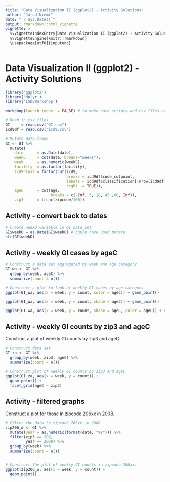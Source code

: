 ```yaml
---
title: "Data Visualization II (ggplot2) - Activity Solutions"
author: "Jarad Niemi"
date: "`r Sys.Date()`"
output: rmarkdown::html_vignette
vignette: >
  %\VignetteIndexEntry{Data Visualization II (ggplot2) - Activity Solutions}
  %\VignetteEngine{knitr::rmarkdown}
  \usepackage[utf8]{inputenc}
---
```


# Data Visualization II (ggplot2) - Activity Solutions

```r
library('ggplot2')
library('dplyr')
library('ISDSWorkshop')

workshop(launch_index  = FALSE) # to make sure scripts and csv files are available
```

```r
# Read in csv files
GI     = read.csv("GI.csv")
icd9df = read.csv("icd9.csv")
```

```r
# Mutate data.frame
GI <- GI %>%
  mutate(
    date      = as.Date(date),
    weekC     = cut(date, breaks="weeks"),
    week      = as.numeric(weekC),
    facility  = as.factor(facility),
    icd9class = factor(cut(icd9, 
                           breaks = icd9df$code_cutpoint, 
                           labels = icd9df$classification[-nrow(icd9df)], 
                           right  = TRUE)),
    ageC      = cut(age, 
                    breaks = c(-Inf, 5, 18, 45 ,60, Inf)),
    zip3      = trunc(zipcode/100))
```


## <a name="Date"></a> Activity - convert back to dates

```r
# Create weekD variable in GI data set
GI$weekD = as.Date(GI$weekC) # could have used mutate
str(GI$weekD)
```



## <a name="graph"></a> Activity - weekly GI cases by ageC

```r
# Construct a data set aggregated by week and age category
GI_wa <- GI %>%
  group_by(week, ageC) %>%
  summarize(count = n())

# Construct a plot to look at weekly GI cases by age category
ggplot(GI_wa, aes(x = week, y = count, color = ageC)) + geom_point()

ggplot(GI_wa, aes(x = week, y = count, shape = ageC)) + geom_point()

ggplot(GI_wa, aes(x = week, y = count, shape = ageC, color = ageC)) + geom_point()
```



## <a name="facet"></a> Activity - weekly GI counts by zip3 and ageC

Construct a plot of weekly GI counts by zip3 and ageC. 

```r
# Construct data set 
GI_za <- GI %>%
  group_by(week, zip3, ageC) %>%
  summarize(count = n())

# Construct plot of weekly GI counts by zip3 and ageC
ggplot(GI_za, aes(x = week, y = count)) + 
  geom_point() + 
  facet_grid(ageC ~ zip3)
```




## <a name="subsetting"></a> Activity - filtered graphs

Construct a plot for those in zipcode 206xx in 2008. 

```r
# Filter the data to zipcode 206xx in 2008
zip206_w <- GI %>%
  mutate(year = as.numeric(format(date, "%Y"))) %>%
  filter(zip3 == 206,
         year == 2008) %>%
  group_by(week) %>% 
  summarize(count = n())


# Construct the plot of weekly GI counts in zipcode 206xx.
ggplot(zip206_w, aes(x = week, y = count)) + 
  geom_point()
```
